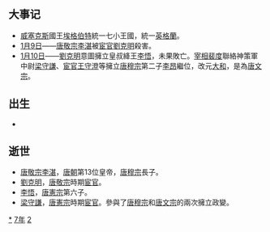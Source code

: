{{yearTOC|827|唐'''[[寶曆_(唐朝)|寶曆]]三年'''，'''[[大和_(唐文宗)|大和]]元年'''；南诏'''[[保和|保和]]四年'''；吐蕃'''[[彝泰|彝泰]]十三年'''；日本'''[[天長_(淳和天皇)|天長]]四年'''；渤海国'''[[建兴_(大仁秀)|建兴]]九年'''}}

== 大事记 ==
*[[威塞克斯|威塞克斯]]國王[[埃格伯特_(威塞克斯)|埃格伯特]]統一七小王國，統一[[英格蘭|英格蘭]]。
*[[1月9日|1月9日]]——[[唐敬宗|唐敬宗]][[李湛|李湛]]被[[宦官|宦官]][[劉克明_(唐朝)|劉克明]]殺害。
*[[1月10日|1月10日]]——[[劉克明_(唐朝)|劉克明]]意圖擁立皇叔絳王[[李悟_(絳王)|李悟]]，未果敗亡。[[宰相|宰相]][[裴度|裴度]]聯絡神策軍中尉[[梁守謙|梁守謙]]、[[宦官|宦官]][[王守澄|王守澄]]等擁立[[唐穆宗|唐穆宗]]第二子[[李昂|李昂]]繼位，改元[[大和_(唐文宗)|大和]]，是為[[唐文宗|唐文宗]]。

== 出生 ==
*

== 逝世 ==
{{Wikisource year mention}}
*[[唐敬宗|唐敬宗]][[李湛|李湛]]，[[唐朝|唐朝]]第13位皇帝，[[唐穆宗|唐穆宗]]長子。
*[[劉克明_(唐朝)|劉克明]]，[[唐敬宗|唐敬宗]]時期[[宦官|宦官]]。
*[[李悟_(絳王)|李悟]]，[[唐憲宗|唐憲宗]]第六子。
*[[梁守謙|梁守謙]]，[[唐憲宗|唐憲宗]]時期[[宦官|宦官]]。參與了[[唐穆宗|唐穆宗]]和[[唐文宗|唐文宗]]的兩次擁立政變。


[[Category:827年|*]]
[[Category:820年代|7年]]
[[Category:9世纪各年|2]]